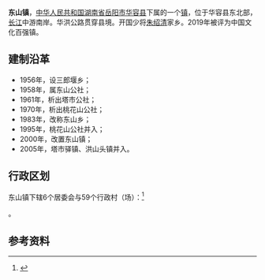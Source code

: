 {{中国乡级行政区<!---乡级行政区专用模板--->
|行政区全称 = 东山镇
|景观照片文件名 = 
|景观照片描述 = 
|位置图文件名 = 
|位置图描述 = 
|汉语拼音 = 
|通用拼音 = 
|上级行政区 = [[湖南省|湖南省]][[岳阳市|岳阳市]][[华容县|华容县]]
|行政区类别 = 镇
|行政区划代码 = 430623114
|建置时间 = 2000年
|政府驻地 = 三郎堰
|地理坐标 = 
|毗邻 = 
|行政区划 = 65
|村委会 = 59
|居委会 = 6
|总面积 = 274.8平方公里
|户籍人口 = 7.2万
|户籍人口年份 = 
|常住人口 = 
|常住人口年份 = 
|人口密度 = 
|GDP = 
|GDP年份 = 
|邮政编码 = 
|电话区号 = 
|时区 = UTC+8（[[东八区|东八区]]）
|官方网站 = 
|网站名称 = 
}}
'''东山镇'''，[[中华人民共和国|中华人民共和国]][[湖南省|湖南省]][[岳阳市|岳阳市]][[华容县|华容县]]下属的一个[[镇|镇]]，位于华容县东北部，[[长江|长江]]中游南岸。{{中国省道名|202|P=湖南}}华洪公路贯穿县境。开国少将[[朱绍清|朱绍清]]家乡。2019年被评为中国文化百强镇。

==建制沿革==
*1956年，设三郎堰乡；
*1958年，属东山公社；
*1961年，析出塔市公社；
*1970年，析出桃花山公社；
*1983年，改称东山乡；
*1995年，桃花山公社并入；
*2000年，改置东山镇；
*2005年，塔市驿镇、洪山头镇并入。

==行政区划==
东山镇下辖6个居委会与59个行政村（场）：<ref>{{PRC admin/ref sgc|43/06/23/114/000}}</ref>

{{PRC admin/children|43/06/23/114/000}}。

==参考资料==
{{reflist}}

{{PRC admin/navcat|43/06/23/114/000}}